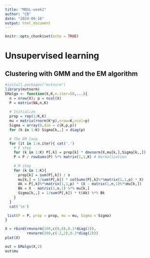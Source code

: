 ```yaml
---
title: "MBSL-week2"
author: "CB"
date: "2024-09-16"
output: html_document
---
```


```r
knitr::opts_chunk$set(echo = TRUE)
```

# Unsupervised learning

## Clustering with GMM and the EM algorithm

```r
#install.packages("mvtnorm")
library(mvtnorm)
EMalgo <- function(X,K,n.iter=50,...){
  n = nrow(X); p = ncol(X)
  P = matrix(NA,n,K)
  
  # Initialize
  prop = rep(1/K,K)
  mu = matrix(rnorm(K*p),nrow=K,ncol=p)
  Sigma = array(0,dim = c(K,p,p))
  for (k in 1:K) Sigma[k,,] = diag(p)
  
  # The EM loop
  for (it in 1:n.iter){ cat('.')
    # E step
    for (k in 1:K) P[,k] = prop[k] * dmvnorm(X,mu[k,],Sigma[k,,])
    P = P / rowSums(P) %*% matrix(1,1,K) # Normalization
    
    # M step
    for (k in 1:K){
      prop[k] = sum(P[,k]) / n
      mu[k,] = 1/sum(P[,k]) * colSums(P[,k]%*%matrix(1,1,p) * X)
      Ak = P[,k]%*%matrix(1,1,p) * (X - matrix(1,n,1)%*%mu[k,])
      Bk = X - matrix(1,n,1) %*% mu[k,]
      Sigma[k,,] = 1/sum(P[,k]) * t(Ak) %*% Bk
    }
  } 
  cat('\n')
  
 list(P = P, prop = prop, mu = mu, Sigma = Sigma)
}
```

```r
X = rbind(rmvnorm(100,c(0,0),0.1*diag(2)),
          rmvnorm(200,c(-2,2),0.2*diag(2)))
plot(X)
```

```r
out = EMalgo(X,2)
out$mu
```

























